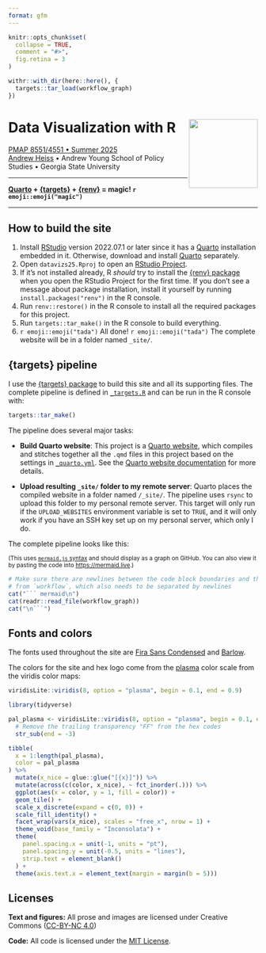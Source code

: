 ```yaml
---
format: gfm
---
```


<!-- README.md is generated from README.qmd. Please edit that file -->

```r
knitr::opts_chunk$set(
  collapse = TRUE,
  comment = "#>",
  fig.retina = 3
)

withr::with_dir(here::here(), {
  targets::tar_load(workflow_graph)
})
```

# Data Visualization with R <a href='https://datavizs25.classes.andrewheiss.com/'><img src='files/favicon-512.png' align="right" height="139" /></a>

[PMAP 8551/4551 • Summer 2025](https://datavizs25.classes.andrewheiss.com/)  
[Andrew Heiss](https://www.andrewheiss.com/) • Andrew Young School of Policy Studies • Georgia State University

---

**[Quarto](https://quarto.org/) + [{targets}](https://docs.ropensci.org/targets/) + [{renv}](https://rstudio.github.io/renv/) = magic! `r emoji::emoji("magic")`**

---

## How to build the site

1. Install [RStudio](https://www.rstudio.com/products/rstudio/download/#download) version 2022.07.1 or later since it has a [Quarto](https://quarto.org/) installation embedded in it. Otherwise, download and install [Quarto](https://quarto.org/) separately.
2. Open `datavizs25.Rproj` to open an [RStudio Project](https://r4ds.hadley.nz/workflow-scripts.html#projects).
3. If it's not installed already, R *should* try to install the [{renv} package](https://rstudio.github.io/renv/) when you open the RStudio Project for the first time. If you don't see a message about package installation, install it yourself by running `install.packages("renv")` in the R console.
4. Run `renv::restore()` in the R console to install all the required packages for this project.
5. Run `targets::tar_make()` in the R console to build everything.
6. `r emoji::emoji("tada")` All done! `r emoji::emoji("tada")` The complete website will be in a folder named `_site/`.


## {targets} pipeline

I use the [{targets} package](https://docs.ropensci.org/targets/) to build this site and all its supporting files. The complete pipeline is defined in [`_targets.R`](_targets.R) and can be run in the R console with:

```r
targets::tar_make()
```

The pipeline does several major tasks:

- **Build Quarto website**: This project is a [Quarto website](https://quarto.org/docs/websites/), which compiles and stitches together all the `.qmd` files in this project based on the settings in [`_quarto.yml`](_quarto.yml). See the [Quarto website documentation](https://quarto.org/docs/websites/) for more details.

- **Upload resulting `_site/` folder to my remote server**: Quarto places the compiled website in a folder named `/_site/`. The pipeline uses `rsync` to upload this folder to my personal remote server. This target will only run if the `UPLOAD_WEBSITES` environment variable is set to `TRUE`, and it will only work if you have an SSH key set up on my personal server, which only I do.

The complete pipeline looks like this:

<small>(This uses [`mermaid.js` syntax](https://mermaid-js.github.io/mermaid/) and should display as a graph on GitHub. You can also view it by pasting the code into <https://mermaid.live>.)</small>

```r
# Make sure there are newlines between the code block boundaries and the output
# from `workflow`, which also needs to be separated by newlines
cat("``` mermaid\n")
cat(readr::read_file(workflow_graph))
cat("\n```")
```


## Fonts and colors

The fonts used throughout the site are [Fira Sans Condensed](https://fonts.google.com/specimen/Fira+Sans+Condensed) and [Barlow](https://fonts.google.com/specimen/Barlow).

The colors for the site and hex logo come from the [plasma](https://cran.r-project.org/web/packages/viridis/vignettes/intro-to-viridis.html#the-color-scales) color scale from the viridis color maps:

```r
viridisLite::viridis(8, option = "plasma", begin = 0.1, end = 0.9)
```

```r
library(tidyverse)

pal_plasma <- viridisLite::viridis(8, option = "plasma", begin = 0.1, end = 0.9) %>% 
  # Remove the trailing transparency "FF" from the hex codes
  str_sub(end = -3)

tibble(
  x = 1:length(pal_plasma),
  color = pal_plasma
) %>%
  mutate(x_nice = glue::glue("[{x}]")) %>%
  mutate(across(c(color, x_nice), ~ fct_inorder(.))) %>%
  ggplot(aes(x = color, y = 1, fill = color)) +
  geom_tile() +
  scale_x_discrete(expand = c(0, 0)) +
  scale_fill_identity() +
  facet_wrap(vars(x_nice), scales = "free_x", nrow = 1) +
  theme_void(base_family = "Inconsolata") +
  theme(
    panel.spacing.x = unit(-1, units = "pt"),
    panel.spacing.y = unit(-0.5, units = "lines"),
    strip.text = element_blank()
  ) +
  theme(axis.text.x = element_text(margin = margin(b = 5)))
```


## Licenses

**Text and figures:** All prose and images are licensed under Creative Commons ([CC-BY-NC 4.0](https://creativecommons.org/licenses/by-nc/4.0/))

**Code:** All code is licensed under the [MIT License](LICENSE.md).
